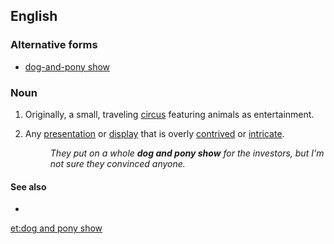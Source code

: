 ==English==

===Alternative forms===
* [[dog-and-pony show]]

===Noun===
{{en-noun|head=[[dog]] [[and]] [[pony]] [[show]]}}

# Originally, a small, traveling [[circus]] featuring animals as entertainment.
# {{context|idiomatic}} Any [[presentation]] or [[display]] that is overly [[contrived]] or [[intricate]].
#: ''They put on a whole '''dog and pony show''' for the investors, but I'm not sure they convinced anyone.''

====See also====
* {{pedia}}

[[et:dog and pony show]]